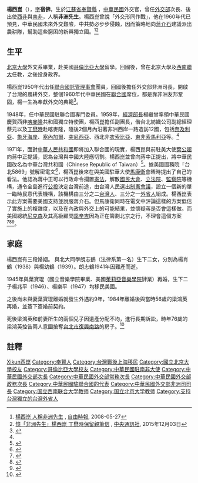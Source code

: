 '''楊西崑'''（{{Bd|1910年||2000年||}}），[[表字|字]]'''宿佛'''，生於[[江蘇省_(清)|江蘇省]][[奉賢縣|奉賢縣]] ，[[中華民國|中華民國]]外交官，曾任[[中華民國外交部|外交部]]次長、後出使[[西非|西非]]與[[南非|南非]]，人稱'''非洲先生'''。楊西崑曾說「外交形同作戰」，他在1960年代已預見，中華民國未來外交艱險，中共勢必步步侵蝕，因而策略地向[[蔣介石|蔣介石]]建議派出農耕隊，幫助這些窮困的新興獨立國。<ref name="姚嘉文">[http://news.ltn.com.tw/news/society/paper/214467 楊西崑 人稱非洲先生] {{Wayback|url=http://news.ltn.com.tw/news/society/paper/214467 |date=20191202173505 }}, [[自由時報|自由時報]], 2008-05-27</ref><ref name="中央通訊社">[http://n.yam.com/cna/politics/20151203/20151203427940.html 憶「非洲先生」楊西崑 丁懋時保留親筆信] {{Wayback|url=http://n.yam.com/cna/politics/20151203/20151203427940.html |date=20151208135555 }}, [[中央通訊社|中央通訊社]], 2015年12月03日</ref>

==生平==
[[北京大學|北京大學]]外文系畢業，赴美國[[哥倫比亞大學|哥倫比亞大學]]留學。回國後，曾在北京大學及[[西南聯大|西南聯大]]任教，之後投身政界。

楊西崑1950年代出任[[聯合國託管理事會|聯合國託管理事會]]團員，回國後擔任外交部非洲司長，開啟了台灣的農耕外交，整個1960年代中華民國在[[聯合國|聯合國]]席位，都是靠非洲友邦鞏固，楊一生為奉獻外交的典範<ref>{{Cite web |url=http://www.merit-times.com.tw/NewsPage.aspx?unid=424169 |title=非洲先生楊西崑 寫下外交典範 |access-date=2016-05-11 |archive-date=2019-09-03 |archive-url=https://web.archive.org/web/20190903121138/http://www.merit-times.com.tw/NewsPage.aspx?unid=424169 |dead-url=no }}</ref>。

1948年，任中華民國駐聯合國專門委員。1959年，[[中華民國經濟部|經濟部長]]楊繼曾率領中華民國慶賀西非[[喀麥隆|喀麥隆]]共和國獨立特使團，楊西崑擔任副團長，偕台北紡織公司副總經理蔡元以及[[丁懋時|丁懋時]]赴喀麥隆，隨後2個月內沿著非洲西岸一路造訪12國，包括[[奈及利亞|奈及利亞]]、[[象牙海岸|象牙海岸]]、[[塞內加爾|塞內加爾]]、[[突尼西亞|突尼西亞]]、西北非[[衣索比亞|衣索比亞]]、[[東非|東非]][[索馬利亞|索馬利亞]]等。<ref name="中央通訊社"/>

1971年，面對[[中華人民共和國|中華人民共和國]]即將加入聯合國的現實，楊西崑與前駐美大使[[葉公超|葉公超]]向蔣中正提議，認為台灣與中國大陸應切割。楊西崑並曾向蔣中正提出，將中華民國改名為中華台灣共和國（Chinese Republic of Taiwan）<ref>{{Cite web |url=http://www.bbc.com/zhongwen/trad/china/2014/03/140315_taiwan_tkacik.shtml |title=特稿：美前官員稱台灣弱化將成中國特區 |access-date=2017-08-12 |archive-date=2020-08-21 |archive-url=https://web.archive.org/web/20200821192746/https://www.bbc.com/zhongwen/trad/china/2014/03/140315_taiwan_tkacik.shtml |dead-url=no }}</ref>。據美國國務院「台北5869」號解密電文<ref>{{Cite web |url=https://history.state.gov/historicaldocuments/frus1969-76v17/d174 |title=美國駐台大使馬康衛致國務院「台北5869」號解密電文原文 |access-date=2017-04-04 |archive-date=2020-11-11 |archive-url=https://web.archive.org/web/20201111202108/https://history.state.gov/historicaldocuments/frus1969-76v17/d174 |dead-url=no }}</ref>，楊西崑後來在與美國駐華大使[[馬康衛|馬康衛]]會晤時提出了自己的看法。他認為蔣中正可以行政命令擱置[[中華民國憲法|憲法]]，解散[[國民大會|國民大會]]、[[立法院|立法院]]、[[監察院|監察院]]等機構，通令全島進行[[公投|公投]]決定台灣前途，由台灣人民選出[[制憲會議|制憲會議]]，設立一個新的單一臨時民意代表機構，該機構由三分之二[[本省人|台灣人]]、三分之一[[臺灣外省人|外省人]]組成。楊西崑表示此方案需要美國支持並說服蔣介石。但馬康衛同時在電文中評論這樣的方案低估了實施上的複雜度，以及在內政與外交上的可能結果，並懷疑蔣是否會這樣做。而美國總統[[尼克森|尼克森]]及其高級顧問[[季辛吉|季辛吉]]因為正在籌劃北京之行，不理會這個方案<ref>{{cite news|url=http://www.bbc.co.uk/zhongwen/trad/china/2014/03/140315_taiwan_tkacik.shtml|title=特稿：美前官員稱台灣弱化將成中國特區|publisher=[[BBC|BBC]]中文網|date=2014-03-15|author=林楠森|accessdate=2014-03-16|archive-date=2014-03-18|archive-url=https://web.archive.org/web/20140318044346/http://www.bbc.co.uk/zhongwen/trad/china/2014/03/140315_taiwan_tkacik.shtml|dead-url=no}}</ref><ref>{{Cite web |url=http://www.chinatimes.com/newspapers/20140419001006-260309 |title=密商台獨 楊西崑曾請美遊說蔣 |access-date=2016-05-11 |archive-date=2019-12-05 |archive-url=https://web.archive.org/web/20191205012004/https://www.chinatimes.com/newspapers/20140419001006-260309 |dead-url=no }}</ref><ref>{{Cite web |url=http://old.ltn.com.tw/2003/new/oct/13/today-t1.htm |title=前外交部次長楊西崑曾建言 我應正名為中華台灣共和國 |access-date=2016-05-11 |archive-date=2019-06-24 |archive-url=https://web.archive.org/web/20190624194425/http://old.ltn.com.tw/2003/new/oct/13/today-t1.htm |dead-url=no }}</ref>。

==家庭==
楊西崑有三段婚姻。
與北大同學朗志鶴（法律系第一名）生下二女，分別為楊肖鶴（1938）與楊幼鶴（1939）。朗志鶴1941年因難產而逝。

1945年與葉寶琨（國立音樂學院畢業、美國[[茱莉亞音樂學院|茱莉亞音樂學院]]肄業）再婚，生下二子楊兆平（1946）、楊樂平（1947）均移民美國。

之後尚未與妻葉寶琨離婚就發生外遇約9年，1984年離婚後與當時56歲的梁鴻英再婚，並簽下簽婚前契約。

死後梁鴻英和前妻所生的兩個兒子因遺產分配不均，進行長期訴訟，時年76歲的梁鴻英控告兩人意圖搶奪[[台北市|台北市]][[復興南路|復興南路]]的房子。<ref>{{Cite web |url=https://tw.appledaily.com/headline/daily/20040726/1109700 |title=楊西崑死後不太平 |access-date=2017-12-26 |archive-date=2017-12-27 |archive-url=https://web.archive.org/web/20171227015659/https://tw.appledaily.com/headline/daily/20040726/1109700 |dead-url=no }}</ref>

==註釋==
{{Reflist}}

{{DEFAULTSORT:Yangxikun楊西崑}}
[[Category:杨姓|Xikun西崑]]
[[Category:奉賢人|Category:奉賢人]]
[[Category:台灣戰後上海移民|Category:台灣戰後上海移民]]
[[Category:國立北京大學校友|Category:國立北京大學校友]]
[[Category:哥倫比亞大學校友|Category:哥倫比亞大學校友]]
[[Category:中華民國駐南非大使|Category:中華民國駐南非大使]]
[[Category:中華民國外交部次長|Category:中華民國外交部次長]]
[[Category:中華民國外交部常務次長|Category:中華民國外交部常務次長]]
[[Category:中華民國外交部政務次長|Category:中華民國外交部政務次長]]
[[Category:中華民國駐聯合國的代表|Category:中華民國駐聯合國的代表]]
[[Category:中華民國外交部非洲司司長|Category:中華民國外交部非洲司司長]]
[[Category:国立西南联合大学教师|Category:国立西南联合大学教师]]
[[Category:国立北京大学教师|Category:国立北京大学教师]]
[[Category:支持台灣獨立的台灣外省人|Category:支持台灣獨立的台灣外省人]]